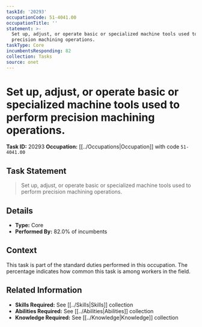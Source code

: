 ```yaml
---
taskId: '20293'
occupationCode: 51-4041.00
occupationTitle: ''
statement: >-
  Set up, adjust, or operate basic or specialized machine tools used to perform
  precision machining operations.
taskType: Core
incumbentsResponding: 82
collection: Tasks
source: onet
---
```

# Set up, adjust, or operate basic or specialized machine tools used to perform precision machining operations.

**Task ID:** 20293
**Occupation:** [[../Occupations|Occupation]] with code `51-4041.00`

## Task Statement

> Set up, adjust, or operate basic or specialized machine tools used to perform precision machining operations.

## Details

- **Type:** Core
- **Performed By:** 82.0% of incumbents

## Context

This task is part of the standard duties performed in this occupation. The percentage indicates how common this task is among workers in the field.

## Related Information

- **Skills Required:** See [[../Skills|Skills]] collection
- **Abilities Required:** See [[../Abilities|Abilities]] collection
- **Knowledge Required:** See [[../Knowledge|Knowledge]] collection
